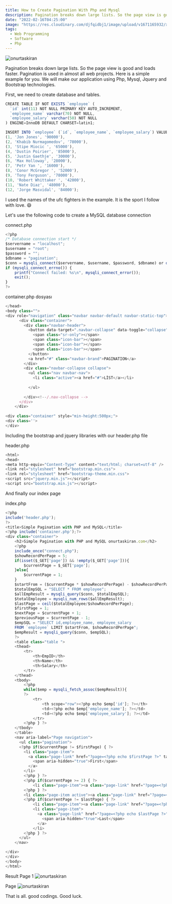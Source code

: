 ```yaml
---
title: How to Create Pagination With Php and Mysql
description: Pagination breaks down large lists. So the page view is good and loads faster. Pagination is used in almost all web projects. Here is a simple example for you.
date: "2022-02-16T04:25:00"
image: "https://res.cloudinary.com/djfqidbj1/image/upload/v1671165932/xpxsxzfrmaa0za4cjtfy.jpg"
tags:
  - Web Programming
  - Software
  - Php
---
```


<img className="w-full rounded-xl" src="https://res.cloudinary.com/djfqidbj1/image/upload/v1671165932/xpxsxzfrmaa0za4cjtfy.jpg" alt="onurtaskiran" />

Pagination breaks down large lists. So the page view is good and loads faster. Pagination is used in almost all web projects. Here is a simple example for you. We will make our application using Php, Mysql, Jquery and Bootstrap technologies.

First, we need to create database and tables.

```javascript
CREATE TABLE IF NOT EXISTS `employee` (
  `id` int(11) NOT NULL PRIMARY KEY AUTO_INCREMENT,
  `employee_name` varchar(70) NOT NULL,
  `employee_salary` varchar(50) NOT NULL
) ENGINE=InnoDB DEFAULT CHARSET=latin1;

INSERT INTO `employee` (`id`, `employee_name`, `employee_salary`) VALUES
(1, 'Jon Jones', '90000'),
(2, 'Khabib Nurmagomedov', '78000'),
(3, 'Stipe Miocic ', '65000'),
(4, 'Dustin Poirier', '85000'),
(5, 'Justin Gaethje', '30000'),
(6, 'Max Holloway', '28000'),
(7, 'Petr Yan ', '16000'),
(8, 'Conor McGregor ', '52000'),
(9, 'Tony Ferguson', '78000'),
(10, 'Robert Whittaker ', '42000'),
(11, 'Nate Diaz', '48000'),
(12, 'Jorge Masvidal', '84000');
```

I used the names of the ufc fighters in the example. It is the sport I follow with love. 😄

Let's use the following code to create a MySQL database connection

connect.php

```javascript
<?php
/* Database connection start */
$servername = "localhost";
$username = "root";
$password = "";
$dbname = "pagination";
$conn = mysqli_connect($servername, $username, $password, $dbname) or die("Connection failed: " . mysqli_connect_error());
if (mysqli_connect_errno()) {
    printf("Connect failed: %s\n", mysqli_connect_error());
    exit();
}
?>
```

container.php dosyası

```javascript
</head>
<body class="">
<div role="navigation" class="navbar navbar-default navbar-static-top">
      <div class="container">
        <div class="navbar-header">
          <button data-target=".navbar-collapse" data-toggle="collapse" class="navbar-toggle" type="button">
            <span class="sr-only"></span>
            <span class="icon-bar"></span>
            <span class="icon-bar"></span>
            <span class="icon-bar"></span>
          </button>
          <a href="#" class="navbar-brand">PAGINATION</a>
        </div>
        <div class="navbar-collapse collapse">
          <ul class="nav navbar-nav">
            <li class="active"><a href="#">LİST</a></li>
           
          </ul>
         
        </div><!--/.nav-collapse -->
      </div>
    </div>
	
<div class="container" style="min-height:500px;">
<div class=''>
</div>
```

Including the bootstrap and jquery libraries with our header.php file

header.php

```javascript
<html>
<head>
<meta http-equiv="Content-Type" content="text/html; charset=utf-8" />
<link rel="stylesheet" href="bootstrap.min.css">
<link rel="stylesheet" href="bootstrap-theme.min.css">
<script src="jquery.min.js"></script>
<script src="bootstrap.min.js"></script>
```

And finally our index page

index.php

```javascript
<?php 
include('header.php');
?>
<title>Simple Pagination with PHP and MySQL</title>
<?php include('container.php');?>
<div class="container">
	<h2>Simple Pagination with PHP and MySQL onurtaskiran.com</h2>		
	<?php
	include_once("connect.php");
	$showRecordPerPage = 5;
	if(isset($_GET['page']) && !empty($_GET['page'])){
		$currentPage = $_GET['page'];
	}else{
		$currentPage = 1;
	}
	$startFrom = ($currentPage * $showRecordPerPage) - $showRecordPerPage;
	$totalEmpSQL = "SELECT * FROM employee";
	$allEmpResult = mysqli_query($conn, $totalEmpSQL);
	$totalEmployee = mysqli_num_rows($allEmpResult);
	$lastPage = ceil($totalEmployee/$showRecordPerPage);
	$firstPage = 1;
	$nextPage = $currentPage + 1;
	$previousPage = $currentPage - 1;
	$empSQL = "SELECT id,employee_name, employee_salary 
	FROM `employee` LIMIT $startFrom, $showRecordPerPage";
	$empResult = mysqli_query($conn, $empSQL);		
	?>	
	<table class="table ">
	<thead> 
		<tr> 
			<th>EmpID</th> 
			<th>Name</th> 
			<th>Salary</th>
		</tr> 
	</thead> 
	<tbody> 
		<?php 
		while($emp = mysqli_fetch_assoc($empResult)){
		?>
			<tr> 
				<th scope="row"><?php echo $emp['id']; ?></th> 
				<td><?php echo $emp['employee_name']; ?></td> 
				<td><?php echo $emp['employee_salary']; ?></td> 
			</tr> 
		<?php } ?>
	</tbody> 
	</table>
	<nav aria-label="Page navigation">
	  <ul class="pagination">
	  <?php if($currentPage != $firstPage) { ?>
		<li class="page-item">
		  <a class="page-link" href="?page=<?php echo $firstPage ?>" tabindex="-1" aria-label="Previous">
			<span aria-hidden="true">First</span>			
		  </a>
		</li>
		<?php } ?>
		<?php if($currentPage >= 2) { ?>
			<li class="page-item"><a class="page-link" href="?page=<?php echo $previousPage ?>"><?php echo $previousPage ?></a></li>
		<?php } ?>
		<li class="page-item active"><a class="page-link" href="?page=<?php echo $currentPage ?>"><?php echo $currentPage ?></a></li>
		<?php if($currentPage != $lastPage) { ?>
			<li class="page-item"><a class="page-link" href="?page=<?php echo $nextPage ?>"><?php echo $nextPage ?></a></li>
			<li class="page-item">
			  <a class="page-link" href="?page=<?php echo $lastPage ?>" aria-label="Next">
				<span aria-hidden="true">Last</span>
			  </a>
			</li>
		<?php } ?>
	  </ul>
	</nav>

</div>
</div>
</body>
</html>
```

Result Page 1
<img className="w-full" src="https://res.cloudinary.com/djfqidbj1/image/upload/v1704627164/i1rror5vy9kslpozb7gt.png" alt="onurtaskiran" />

Page <img className="w-full" src="https://res.cloudinary.com/djfqidbj1/image/upload/v1704627164/pyjdvns5pntqcbdv6y2u.png" alt="onurtaskiran" />

That is all. good codings. Good luck.